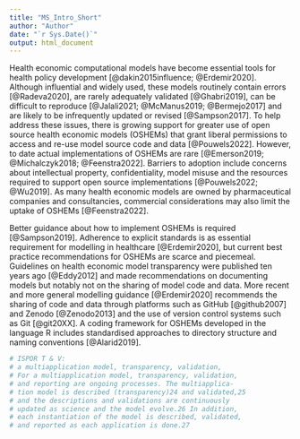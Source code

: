```yaml
---
title: "MS_Intro_Short"
author: "Author"
date: "`r Sys.Date()`"
output: html_document
---
```


<!-- `r ifelse(is.na(params$X@background_1L_chr),"",params$X@background_1L_chr)`  -->
Health economic computational models have become essential tools for health policy development [@dakin2015influence; @Erdemir2020]. Although influential and widely used, these models routinely contain errors [@Radeva2020], are rarely adequately validated [@Ghabri2019], can be difficult to reproduce [@Jalali2021; @McManus2019; @Bermejo2017] and are likely to be infrequently updated or revised [@Sampson2017]. To help address these issues, there is growing support for greater use of open source health economic models (OSHEMs) that grant liberal permissions to access and re-use model source code and data [@Pouwels2022]. However, to date actual implementations of OSHEMs are rare [@Emerson2019; @Michalczyk2018; @Feenstra2022]. Barriers to adoption include concerns about intellectual property, confidentiality, model misuse and the resources required to support open source implementations [@Pouwels2022; @Wu2019]. As many health economic models are owned by pharmaceutical companies and consultancies, commercial considerations may also limit the uptake of OSHEMs [@Feenstra2022].

Better guidance about how to implement OSHEMs is required [@Sampson2019]. Adherence to explicit standards is as essential requirement for modelling in healthcare [@Erdemir2020], but current best practice recommendations for OSHEMs are scarce and piecemeal. Guidelines on health economic model transparency were published ten years ago [@Eddy2012] and made recommendations on documenting models but notably not on the sharing of model code and data. More recent and more general modelling guidance [@Erdemir2020] recommends the sharing of code and data through platforms such as GitHub [@github2007] and Zenodo [@Zenodo2013] and the use of version control systems such as Git [@git20XX]. A coding framework for OSHEMs developed in the language R includes standardised approaches to directory structure and naming conventions [@Alarid2019].


```r
# ISPOR T & V: 
# a multiapplication model, transparency, validation,
# For a multiapplication model, transparency, validation,
# and reporting are ongoing processes. The multiapplica-
# tion model is described (transparency)24 and validated,25
# and the descriptions and validations are continuously
# updated as science and the model evolve.26 In addition,
# each instantiation of the model is described, validated,
# and reported as each application is done.27
```

